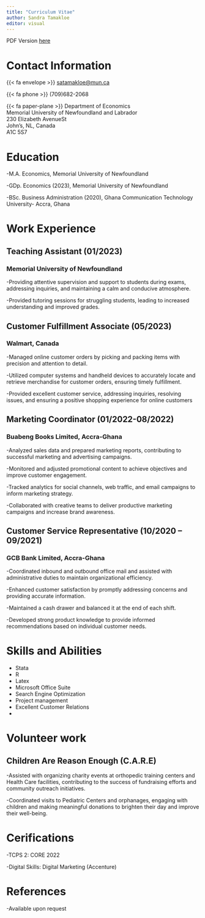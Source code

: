 ```yaml
---
title: "Curriculum Vitae"
author: Sandra Tamakloe
editor: visual
---
```



PDF Version [here](docs/CV.pdf)



# Contact Information
{{< fa envelope >}} [satamakloe@mun.ca](mailto:satamakloe@mun.ca)

{{< fa phone >}} (709)682-2068

{{< fa paper-plane >}} Department of Economics\
Memorial University of Newfoundland and Labrador\
230 Elizabeth AvenueSt\
John’s, NL, Canada\
A1C 5S7

# Education
-M.A. Economics, Memorial University of Newfoundland

-GDp. Economics (2023), Memorial University of Newfoundland

-BSc. Business Administration (2020), Ghana Communication Technology University- Accra, Ghana

# Work Experience
## Teaching Assistant (01/2023)
### Memorial University of Newfoundland
-Providing attentive supervision and support to students during exams, addressing inquiries, and maintaining a calm and conducive atmosphere.

-Provided tutoring sessions for struggling students, leading to increased understanding and improved grades.

## Customer Fulfillment Associate (05/2023)
### Walmart, Canada
-Managed online customer orders by picking and packing items with precision and attention to detail.

-Utilized computer systems and handheld devices to accurately locate and retrieve merchandise for customer orders, ensuring timely fulfillment.

-Provided excellent customer service, addressing inquiries, resolving issues, and ensuring a positive shopping experience for online customers

## Marketing Coordinator (01/2022-08/2022)
### Buabeng Books Limited, Accra-Ghana

-Analyzed sales data and prepared marketing reports, contributing to successful marketing and advertising campaigns.

-Monitored and adjusted promotional content to achieve objectives and improve customer engagement.

-Tracked analytics for social channels, web traffic, and email campaigns to inform marketing strategy.

-Collaborated with creative teams to deliver productive marketing campaigns and increase brand awareness.

## Customer Service Representative (10/2020 – 09/2021)
### GCB Bank Limited, Accra-Ghana
-Coordinated inbound and outbound office mail and assisted with administrative duties to maintain organizational efficiency.

-Enhanced customer satisfaction by promptly addressing concerns and providing accurate information.

-Maintained a cash drawer and balanced it at the end of each shift.

-Developed strong product knowledge to provide informed recommendations based on individual customer needs.

# Skills and Abilities
- Stata
- R
- Latex
- Microsoft Office Suite
- Search Engine Optimization
- Project management
- Excellent Customer Relations
- 

# Volunteer work
## Children Are Reason Enough (C.A.R.E)
-Assisted with organizing charity events at orthopedic training centers and Health Care facilities, contributing to the success of fundraising efforts and community outreach initiatives.

-Coordinated visits to Pediatric Centers and orphanages, engaging with children and making meaningful donations to brighten their day and improve their well-being.

# Cerifications
-TCPS 2: CORE 2022

-Digital Skills: Digital Marketing (Accenture)


# References

-Available upon request
